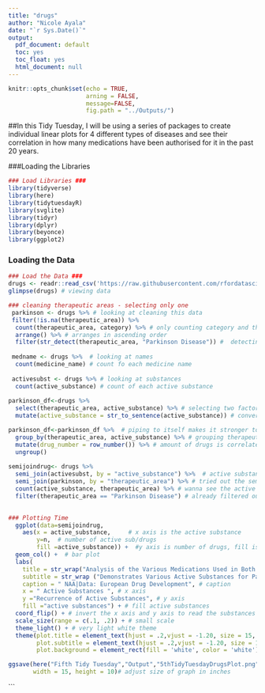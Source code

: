 ```yaml
---
title: "drugs"
author: "Nicole Ayala"
date: "`r Sys.Date()`"
output:
  pdf_document: default
  toc: yes
  toc_float: yes
  html_document: null
---
```


```r
knitr::opts_chunk$set(echo = TRUE,
                      arning = FALSE, 
                      message=FALSE, 
                      fig.path = "../Outputs/")
```

##In this Tidy Tuesday, I will be using a series of packages to create individual linear plots for 4 different types of diseases and see their correlation in how many medications have been authorised for it in the past 20 years.

###Loading the Libraries
```r
### Load Libraries ###
library(tidyverse)
library(here)
library(tidytuesdayR)
library(svglite)
library(tidyr)
library(dplyr)
library(beyonce)
library(ggplot2)

```

### Loading the Data

```r

### Load the Data ###
drugs <- readr::read_csv('https://raw.githubusercontent.com/rfordatascience/tidytuesday/master/data/2023/2023-03-14/drugs.csv')
glimpse(drugs) # viewing data

### cleaning therapeutic areas - selecting only one
 parkinson <- drugs %>% # looking at cleaning this data
 filter(!is.na(therapeutic_area)) %>%
  count(therapeutic_area, category) %>% # only counting category and therap-areas 
  arrange() %>% # arranges in ascending order
  filter(str_detect(therapeutic_area, "Parkinson Disease")) #  detecting only parkinsons
 
 medname <- drugs %>%  # looking at names
  count(medicine_name) # count fo each medicine name
   
 activesubst <- drugs %>% # looking at substances
  count(active_substance) # count of each active substance
 
parkinson_df<-drugs %>% 
  select(therapeutic_area, active_substance) %>% # selecting two factors:active substance and therapeutic data
  mutate(active_substance = str_to_sentence(active_substance)) # convert to sentence case

parkinson_df<-parkinson_df %>%  # piping to itself makes it stronger to break
  group_by(therapeutic_area, active_substance) %>% # grouping therapeutic area and active substance together
  mutate(drug_number = row_number()) %>% # amount of drugs is correlated to rows
  ungroup() 
 
semijoindrug<- drugs %>% 
  semi_join(activesubst, by = "active_substance") %>%  # active substances specific to parkinson within the entire dataset including active susbstances
  semi_join(parkinson, by = "therapeutic_area") %>% # tried out the semi joining of the therapeutic area and being filtered out to parkinson only
  count(active_substance, therapeutic_area) %>% # wanna see the active substance given per therapeutic area/ disease
  filter(therapeutic_area == "Parkinson Disease") # already filtered out but to be structured I stayed consistent
  
```

```r

### Plotting Time
  ggplot(data=semijoindrug,
    aes(x = active_substance,     # x axis is the active substance
        y=n,  # number of active sub/drugs
        fill =active_substance)) +  #y axis is number of drugs, fill is active substance
  geom_col() +  # bar plot
  labs(
    title = str_wrap("Analysis of the Various Medications Used in Both Humanitarian and Veterinary Agencies for Parkinson Disease Within Europe",2500),# just the title
    subtitle = str_wrap ("Demonstrates Various Active Substances for Parkinsons",150),   # subtitle
    caption = " NAA|Data: European Drug Development", # caption
    x = " Active Substances ", # x axis
    y ="Recurrence of Active Substances", # y axis
    fill ="active substances") + # fill active substances
  coord_flip() + # invert the x axis and y axis to read the substances
  scale_size(range = c(.1, .2)) + # small scale
  theme_light() + # very light white theme
  theme(plot.title = element_text(hjust = .2,vjust = -1.20, size = 15, color = "seagreen4"), # changes the colro and size of the title
        plot.subtitle = element_text(hjust = .2,vjust = -1.20, size = 10, color = "paleturquoise3"), # changes the color and size of the subtitle
        plot.background = element_rect(fill = 'white', color = 'white')) # just to fill in the background, behind the gridlines

ggsave(here("Fifth Tidy Tuesday","Output","5thTidyTuesdayDrugsPlot.png"),# names and saves ggplot
       width = 15, height = 10)# adjust size of graph in inches
```


                                 
   


```

